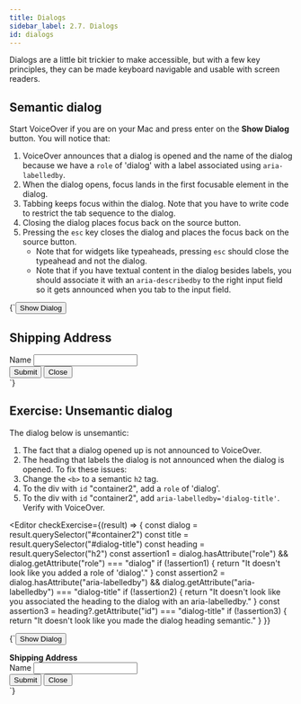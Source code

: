 ```yaml
---
title: Dialogs
sidebar_label: 2.7. Dialogs
id: dialogs
---
```


Dialogs are a little bit trickier to make accessible, but with a few key
principles, they can be made keyboard navigable and usable with screen readers.

## Semantic dialog

Start VoiceOver if you are on your Mac and press enter on the **Show Dialog** button.
You will notice that:

1. VoiceOver announces that a dialog is opened and the name of the dialog because we have a `role` of 'dialog' with a label associated using `aria-labelledby`.
2. When the dialog opens, focus lands in the first focusable element in the dialog.
3. Tabbing keeps focus within the dialog. Note that you have to write code to restrict the tab sequence to the dialog.
4. Closing the dialog places focus back on the source button.
5. Pressing the `esc` key closes the dialog and places the focus back on the source button.
   - Note that for widgets like typeaheads, pressing `esc` should close the typeahead and not the dialog.
   - Note that if you have textual content in the dialog besides labels, you should associate it with an `aria-describedby` to the right input field so it gets announced when you tab to the input field.


<Editor>
  {`<button onclick='showHideDialog(event)' id="sourceLink">
  Show Dialog
</button>
<div id="overlay" onkeydown='closeDialog(event)'>
  <div
    id="container"
    role='dialog'
    aria-labelledby='dialog-title'>
      <h2 id='dialog-title'>Shipping Address</h2>
      <div id="content">
        <div>
          <label for="inputfield">Name </label>
          <input
            type="text"
            name="Name field"
            id="inputfield" />
        </div>
      </div>
      <div>
        <button
          onclick='showHideDialog(event)'
          id="submitButton">
            Submit
        </button>
        <button
          onclick='showHideDialog(event)'
          id="closeButton">
            Close
        </button>
      </div>
  </div>
</div>`}
</Editor>

## Exercise: Unsemantic dialog

The dialog below is unsemantic:

1. The fact that a dialog opened up is not announced to VoiceOver.
2. The heading that labels the dialog is not announced when the dialog is opened.
   To fix these issues:
3. Change the `<b>` to a semantic `h2` tag.
4. To the div with `id` "container2", add a `role` of 'dialog'.
5. To the div with `id` "container2", add `aria-labelledby='dialog-title'`.
   Verify with VoiceOver.

<Editor
  checkExercise={(result) => {
    const dialog = result.querySelector("#container2")
    const title = result.querySelector("#dialog-title")
    const heading = result.querySelector("h2")
    const assertion1 =
      dialog.hasAttribute("role") && dialog.getAttribute("role") === "dialog"
    if (!assertion1) {
      return "It doesn't look like you added a role of 'dialog'."
    }
    const assertion2 =
      dialog.hasAttribute("aria-labelledby") &&
      dialog.getAttribute("aria-labelledby") === "dialog-title"
    if (!assertion2) {
      return "It doesn't look like you associated the heading to the dialog with an aria-labelledby."
    }
    const assertion3 = heading?.getAttribute("id") === "dialog-title"
    if (!assertion3) {
      return "It doesn't look like you made the dialog heading semantic."
    }
  }}
>
  {`<button
   onclick='showHideDialog2(event)'
   id="sourceLink2">
    Show Dialog
</button>
<div id="overlay2" onkeydown='closeDialog2(event)'>
  <div id="container2">
    <b id='dialog-title'>Shipping Address</b>
    <div>
      <div id="content2">
        <div>
          <label for="inputfield2">Name </label>
          <input
            type="text"
            name="Name field"
            id="inputfield2" />
        </div>
        <div>
          <button
            onclick='showHideDialog2(event)'
            id='submitButton2'>
              Submit
          </button>
          <button
            onclick='showHideDialog2(event)'
            id='closeButton2'>
              Close
          </button>
        </div>
      </div>
    </div>
  </div>
</div>`}
</Editor>
